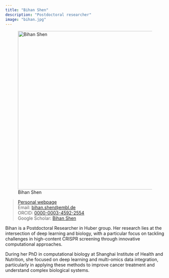 ```yaml
---
title: "Bihan Shen"
description: "Postdoctoral researcher"
image: "bihan.jpg"
---
```


![Bihan Shen](bihan.jpg){width="500" fig-align="center"}

> [Personal webpage](https://shenbihan.netlify.app/)\
> Email: [bihan.shen\@embl.de](mailto:bihan.shen@embl.de)\
> ORCID: [0000-0003-4592-2554](https://orcid.org/0000-0003-4592-2554)\
> Google Scholar: [Bihan Shen](https://scholar.google.com.hk/citations?user=v_2MAF0AAAAJ&hl=en)\

Bihan is a Postdoctoral Researcher in Huber group. Her research lies at the intersection of deep learning and biology, with a particular focus on tackling challenges in high-content CRISPR screening through innovative computational approaches.

During her PhD in computational biology at Shanghai Institute of Health and Nutrition, she focused on deep learning and multi-omics data integration, particularly in applying these methods to improve cancer treatment and understand complex biological systems.